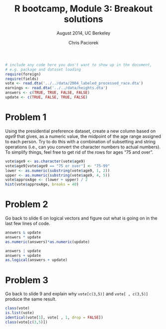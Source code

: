 % R bootcamp, Module 3: Breakout solutions
% August 2014, UC Berkeley
% Chris Paciorek

```r
# include any code here you don't want to show up in the document,
# e.g. package and dataset loading
require(foreign)
require(fields)
vote <- read.dta('../../data/2004_labeled_processed_race.dta')
earnings <- read.dta('../../data/heights.dta')
answers <- c(TRUE, TRUE, FALSE, FALSE)
update <- c(TRUE, FALSE, TRUE, FALSE)
```

# Problem 1

Using the presidential preference dataset, create a new column based on *age9* that gives, as a numeric value, the midpoint of the age range assigned to each person. Try to do this with a combination of subsetting and string operations (i.e., can you convert the character numbers to actual numbers). To simplify things, feel free to get rid of the rows for ages "75 and over".
    

```r
vote$age9 <- as.character(vote$age9)
vote$age9[vote$age9 == "75 or over"] <- "75-99"
lower <- as.numeric(substring(vote$age9, 1, 2))
upper <- as.numeric(substring(vote$age9, 4, 5))
vote$approxAge <- (lower + upper) / 2
hist(vote$approxAge, breaks = 40)
```

# Problem 2

Go back to slide 6 on logical vectors and figure out what is going on in the last few lines of code.


```r
answers & update
answers * update
as.numeric(answers)*as.numeric(update)

answers | update
answers + update
as.logical(answers + update)
```

# Problem 3
Go back to slide 9 and explain why `vote[c(3,5)]` and `vote[ , c(3,5)]` produce the same result.

```r
class(vote)
is.list(vote)
identical(vote[1], vote[ , 1, drop = FALSE])
class(vote[c(3,5)])
```
